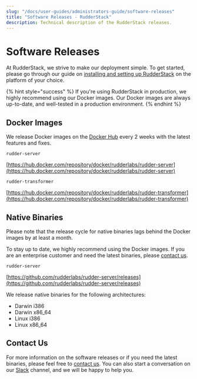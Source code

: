 ```yaml
---
slug: "/docs/user-guides/administrators-guide/software-releases"
title: "Software Releases - RudderStack"
description: Technical description of the RudderStack releases.
---
```


# Software Releases

At RudderStack, we strive to make our deployment simple. To get started, please go through our guide on [installing and setting up RudderStack](https://docs.rudderstack.com/get-started/installing-and-setting-up-rudderstack) on the platform of your choice.

{% hint style="success" %}
If you're using RudderStack in production, we highly recommend using our
Docker images. Our Docker images are always up-to-date, and well-tested in a
production environment.
{% endhint %}

## Docker Images

We release Docker images on the [Docker Hub](https://hub.docker.com/) every 2 weeks with the latest features and fixes.

`rudder-server`

[https://hub.docker.com/repository/docker/rudderlabs/rudder-server](https://hub.docker.com/repository/docker/rudderlabs/rudder-server)

`rudder-transformer`

[https://hub.docker.com/repository/docker/rudderlabs/rudder-transformer](https://hub.docker.com/repository/docker/rudderlabs/rudder-transformer)

## Native Binaries

Please note that the release cycle for native binaries lags behind the Docker images by at least a month.

To stay up to date, we highly recommend using the Docker images. If you are an enterprise customer and need the latest binaries, please [contact us](https://rudderstack.com/contact/).

`rudder-server`

[https://github.com/rudderlabs/rudder-server/releases](https://github.com/rudderlabs/rudder-server/releases)

We release native binaries for the following architectures:

- Darwin i386
- Darwin x86_64
- Linux i386
- Linux x86_64

## Contact Us

For more information on the software releases or if you need the latest binaries, please feel free to [contact us](mailto:%20docs@rudderstack.com). You can also start a conversation on our [Slack](https://resources.rudderstack.com/join-rudderstack-slack) channel, and we will be happy to help you.
